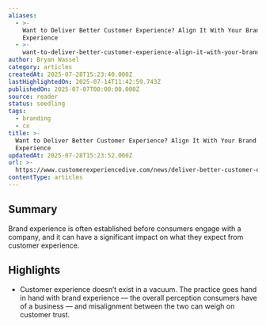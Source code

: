 ```yaml
---
aliases:
  - >-
    Want to Deliver Better Customer Experience? Align It With Your Brand
    Experience
  - >-
    want-to-deliver-better-customer-experience-align-it-with-your-brand-experience
author: Bryan Wassel
category: articles
createdAt: 2025-07-28T15:23:40.000Z
lastHighlightedOn: 2025-07-14T11:42:59.743Z
publishedOn: 2025-07-07T00:00:00.000Z
source: reader
status: seedling
tags:
  - branding
  - cx
title: >-
  Want to Deliver Better Customer Experience? Align It With Your Brand
  Experience
updatedAt: 2025-07-28T15:23:52.000Z
url: >-
  https://www.customerexperiencedive.com/news/deliver-better-customer-experience-align-brand-experience/752257/?utm_source=Sailthru&utm_medium=email&utm_campaign=Newsletter%20Weekly%20Roundup:%20CX%20Dive:%20Daily%20Dive%2007-12-2025&utm_term=CX%20Dive%20Weekender
contentType: articles
---
```

## Summary

Brand experience is often established before consumers engage with a company, and it can have a significant impact on what they expect from customer experience.

## Highlights

- Customer experience doesn’t exist in a vacuum. The practice goes hand in hand with brand experience — the overall perception consumers have of a business — and misalignment between the two can weigh on customer trust.
